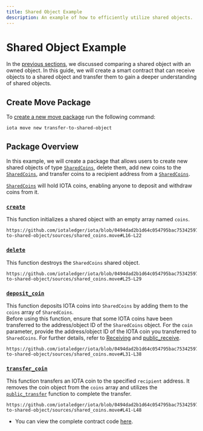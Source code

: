 ```yaml
---
title: Shared Object Example
description: An example of how to efficiently utilize shared objects.
---
```


# Shared Object Example

In the [previous sections](./shared-owned.mdx), we discussed comparing a shared object with an owned object. In this guide, we will create a smart contract that can receive objects to a shared object and transfer them to gain a deeper understanding of shared objects.

## Create Move Package

To [create a new move package](../../getting-started/create-a-package.mdx) run the following command:

```shell
iota move new transfer-to-shared-object
```
## Package Overview

In this example, we will create a package that allows users to create new shared objects of type [`SharedCoins`](https://github.com/iotaledger/iota/blob/0494dad2b1d64c054795bac75342597e2eda1e9a/examples/move/transfer-to-shared-object/sources/shared_coins.move#L11-L14), delete them, add new coins to the [`SharedCoins`](https://github.com/iotaledger/iota/blob/0494dad2b1d64c054795bac75342597e2eda1e9a/examples/move/transfer-to-shared-object/sources/shared_coins.move#L11-L14), and transfer coins to a recipient address from a [`SharedCoins`](https://github.com/iotaledger/iota/blob/0494dad2b1d64c054795bac75342597e2eda1e9a/examples/move/transfer-to-shared-object/sources/shared_coins.move#L11-L14).  

[`SharedCoins`](https://github.com/iotaledger/iota/blob/0494dad2b1d64c054795bac75342597e2eda1e9a/examples/move/transfer-to-shared-object/sources/shared_coins.move#L11-L14) will hold IOTA coins, enabling anyone to deposit and withdraw coins from it.

### [`create`](https://github.com/iotaledger/iota/blob/0494dad2b1d64c054795bac75342597e2eda1e9a/examples/move/transfer-to-shared-object/sources/shared_coins.move#L16-L22)

This function initializes a shared object with an empty array named `coins`.

```move reference
https://github.com/iotaledger/iota/blob/0494dad2b1d64c054795bac75342597e2eda1e9a/examples/move/transfer-to-shared-object/sources/shared_coins.move#L16-L22
```

### [`delete`](https://github.com/iotaledger/iota/blob/0494dad2b1d64c054795bac75342597e2eda1e9a/examples/move/transfer-to-shared-object/sources/shared_coins.move#L25-L29)

This function destroys the `SharedCoins` shared object.

```move reference
https://github.com/iotaledger/iota/blob/0494dad2b1d64c054795bac75342597e2eda1e9a/examples/move/transfer-to-shared-object/sources/shared_coins.move#L25-L29
```

### [`deposit_coin`](https://github.com/iotaledger/iota/blob/0494dad2b1d64c054795bac75342597e2eda1e9a/examples/move/transfer-to-shared-object/sources/shared_coins.move#L31-L38)

This function deposits IOTA coins into `SharedCoins` by adding them to the `coins` array of `SharedCoins`.  
Before using this function, ensure that some IOTA coins have been transferred to the address/object ID of the `SharedCoins` object.
For the `coin` parameter, provide the address/object ID of the IOTA coin you transferred to `SharedCoins`. For further details, refer to [Receiving](../../../references/framework/iota-framework/transfer.mdx#0x2_transfer_Receiving) and [public_receive](../../../references/framework/iota-framework/transfer.mdx#function-public_receive).

```move reference
https://github.com/iotaledger/iota/blob/0494dad2b1d64c054795bac75342597e2eda1e9a/examples/move/transfer-to-shared-object/sources/shared_coins.move#L31-L38
```

### [`transfer_coin`](https://github.com/iotaledger/iota/blob/0494dad2b1d64c054795bac75342597e2eda1e9a/examples/move/transfer-to-shared-object/sources/shared_coins.move#L41-L48)

This function transfers an IOTA coin to the specified `recipient` address. It removes the coin object from the `coins` array and utilizes the [`public_transfer`](../../../references/framework/iota-framework/transfer.mdx#function-public_transfer) function to complete the transfer.

```move reference
https://github.com/iotaledger/iota/blob/0494dad2b1d64c054795bac75342597e2eda1e9a/examples/move/transfer-to-shared-object/sources/shared_coins.move#L41-L48
```
- You can view the complete contract code [here](https://github.com/iotaledger/iota/blob/0494dad2b1d64c054795bac75342597e2eda1e9a/examples/move/transfer-to-shared-object/sources/shared_coins.move).

